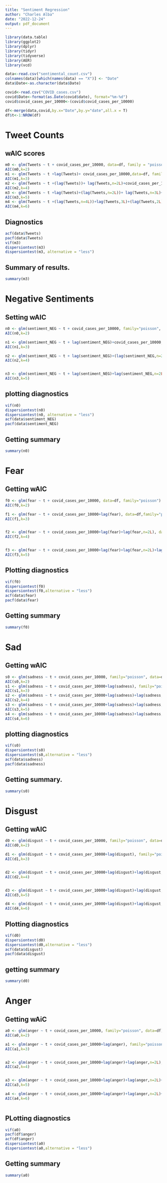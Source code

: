 ```yaml
---
title: "Sentiment Regression"
author: "Charles Alba"
date: "2022-12-24"
output: pdf_document
---
```



```r
library(data.table)
library(ggplot2)
library(dplyr)
library(tidyr)
library(tidyverse)
library(AER)
library(vcd)

data<-read.csv("sentimental_count.csv")
colnames(data)[which(names(data) == "X")] <- "Date"
data$Date<-as.character(data$Date)

covid<-read.csv("COVID_cases.csv")
covid$Date<-format(as.Date(covid$date), format="%m-%d")
covid$covid_cases_per_10000<-(covid$covid_cases_per_10000)

df<-merge(data,covid,by.x="Date",by.y="date",all.x = T)
df$t<-1:NROW(df)
```

# Tweet Counts

## wAIC scores


```r
m0 <- glm(Tweets ~ t + covid_cases_per_10000, data=df, family = "poisson")
AIC(m0,k=2)
m1 <- glm(Tweets ~ t +lag(Tweets)+ covid_cases_per_10000,data=df, family = "poisson")
AIC(m1,k=3)
m2 <- glm(Tweets ~ t +(lag(Tweets))+ lag(Tweets,n=2L)+covid_cases_per_10000, data=df, family = "poisson")
AIC(m2,k=4)
m3 <- glm(Tweets ~ t +lag(Tweets)+(lag(Tweets,n=2L))+ lag(Tweets,n=3L)+covid_cases_per_10000, data=df, family = "poisson")
AIC(m3,k=5)
m4 <- glm(Tweets ~ t +(lag(Tweets,n=4L))+lag(Tweets,3L)+(lag(Tweets,2L))+ lag(Tweets)+covid_cases_per_10000, data=df, family = "poisson")
AIC(m4,k=6)
```

## Diagnostics

```r
acf(data$Tweets)
pacf(data$Tweets)
vif(m3)
dispersiontest(m3)
dispersiontest(m3, alternative = "less")

```
## Summary of results. 

```r
summary(m3)
```



# Negative Sentiments 

## Setting wAIC 


```r
n0 <- glm(sentiment_NEG ~ t + covid_cases_per_10000, family="poisson", data=df)
AIC(n0,k=2)

n1 <- glm(sentiment_NEG ~ t + lag(sentiment_NEG)+covid_cases_per_10000, family="poisson", data=df)
AIC(n1,k=3)

n2 <- glm(sentiment_NEG ~ t + lag(sentiment_NEG)+(lag(sentiment_NEG,n=2L))+covid_cases_per_10000, family="poisson", data=df)
AIC(n2,k=4)


n3 <- glm(sentiment_NEG ~ t + lag(sentiment_NEG)+lag(sentiment_NEG,n=2L)+(lag(sentiment_NEG,n=3L))+covid_cases_per_10000, family="poisson", data=df)
AIC(n3,k=5)


```



## plotting diagnostics

```r
vif(n0)
dispersiontest(n0)
dispersiontest(n0, alternative = "less")
acf(data$sentiment_NEG)
pacf(data$sentiment_NEG)
```

## Getting summary

```r
summary(n0)
```


# Fear 

## Getting wAIC

```r
f0 <- glm(fear ~ t + covid_cases_per_10000, data=df, family="poisson")
AIC(f0,k=2)

f1 <- glm(fear ~ t + covid_cases_per_10000+lag(fear), data=df,family="poisson")
AIC(f1,k=3)


f2 <- glm(fear ~ t + covid_cases_per_10000+lag(fear)+lag(fear,n=2L), data=df,family="poisson")
AIC(f2,k=4)


f3 <- glm(fear ~ t + covid_cases_per_10000+lag(fear)+lag(fear,n=2L)+lag(fear,n=3L), data=df,family="poisson")
AIC(f3,k=5)
```


## Plotting diagnostics

```r
vif(f0)
dispersiontest(f0)
dispersiontest(f0,alternative = "less")
acf(data$fear)
pacf(data$fear)
```

## Getting summary

```r
summary(f0)
```

# Sad 

## Getting wAIC

```r
s0 <- glm(sadness ~ t + covid_cases_per_10000, family="poisson", data=df)
AIC(s0,k=2)
s1 <- glm(sadness ~ t + covid_cases_per_10000+lag(sadness), family="poisson", data=df)
AIC(s1,k=3)
s2 <- glm(sadness ~ t + covid_cases_per_10000+lag(sadness)+lag(sadness,n=2L), family="poisson", data=df)
AIC(s2,k=4)
s3 <- glm(sadness ~ t + covid_cases_per_10000+lag(sadness)+lag(sadness,n=2L)+lag(sadness,n=3L), family="poisson", data=df)
AIC(s3,k=5)
s4 <- glm(sadness ~ t + covid_cases_per_10000+lag(sadness)+lag(sadness,n=2L)+lag(sadness,n=3L)+lag(sadness,n=4L), family="poisson", data=df)
AIC(s4,k=6)
```


## plotting diagnostics


```r
vif(s0)
dispersiontest(s0)
dispersiontest(s0,alternative = "less")
acf(data$sadness)
pacf(data$sadness)
```
## Getting summary.

```r
summary(s0)
```

# Disgust

## Getting wAIC




```r
d0 <- glm(disgust ~ t + covid_cases_per_10000, family="poisson", data=df)
AIC(d0,k=2)

d1 <- glm(disgust ~ t + covid_cases_per_10000+lag(disgust), family="poisson", data=df)
AIC(d1,k=3)


d2 <- glm(disgust ~ t + covid_cases_per_10000+lag(disgust)+lag(disgust,n=2L), family="poisson", data=df)
AIC(d2,k=4)


d3 <- glm(disgust ~ t + covid_cases_per_10000+lag(disgust)+lag(disgust,n=2L)+lag(disgust,n=3L), family="poisson", data=df)
AIC(d3,k=5)

d4 <- glm(disgust ~ t + covid_cases_per_10000+lag(disgust)+lag(disgust,n=2L)+lag(disgust,n=3L)+lag(disgust,n=4L), family="poisson", data=df)
AIC(d4,k=6)
```

## Plotting diagnostics


```r
vif(d0)
dispersiontest(d0)
dispersiontest(d0,alternative = "less")
acf(data$disgust)
pacf(data$disgust)
```

## getting summary

```r
summary(d0)
```

# Anger 

## Getting wAiC

```r
a0 <- glm(anger ~ t + covid_cases_per_10000, family="poisson", data=df)
AIC(a0,k=2)

a1 <- glm(anger ~ t + covid_cases_per_10000+lag(anger), family="poisson", data=df)
AIC(a1,k=3)


a2 <- glm(anger ~ t + covid_cases_per_10000+lag(anger)+lag(anger,n=2L), family="poisson", data=df)
AIC(a2,k=4)


a3 <- glm(anger ~ t + covid_cases_per_10000+lag(anger)+lag(anger,n=2L)+lag(anger,n=3L), family="poisson", data=df)
AIC(a3,k=5)

a4 <- glm(anger ~ t + covid_cases_per_10000+lag(anger)+lag(anger,n=2L)+lag(anger,n=3L)+lag(anger,n=4L), family="poisson", data=df)
AIC(a4,k=6)



```

## PLotting diagnostics

```r
vif(a0)
pacf(df$anger)
acf(df$anger)
dispersiontest(a0)
dispersiontest(a0,alternative = "less")

```

## Getting summary
```r
summary(a0)
```


